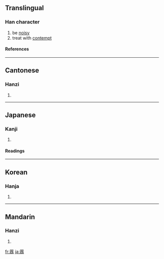 {{see|嚣}}

==Translingual==
===Han character===
{{Han char|rn=30|rad=口|as=18|sn=21|four=6666<sub>8</sub>|canj=口口一金口 (RRMCR)}}
# be [[noisy]]
# treat with [[contempt]]
====References====
{{Han ref|kx=0214.320|dkj=04616|dj=0437.190|hdz=10706.050|uh=56C2|ud=22210|bh=C4DB|bd=50395}}
----
==Cantonese==
===Hanzi===
{{yue-hanzi|jyut=|y=hiu1}}
# {{defn|Cantonese}}
----
==Japanese==
===Kanji===
{{ja-kanji|grade=|rs=口18}}
# {{defn|Japanese}} 
====Readings====
{{ja-readings|on=[[ごう]] (gō), [[きょう]] (kyō)|kun=[[かまびすし]] (kamabisushi)}}
----
==Korean==
===Hanja===
{{ko-hanja|hangeul=[[효]]|rv=hyo|mr=hyo}}
# {{defn|Korean}}
----
==Mandarin==
===Hanzi===
{{cmn-hanzi|sim=嚣|pin=[[xiāo]] ([[xiao1]])|wg=hsiao<sup>1</sup>}}
# {{defn|Mandarin}}

[[fr:囂]]
[[ja:囂]]